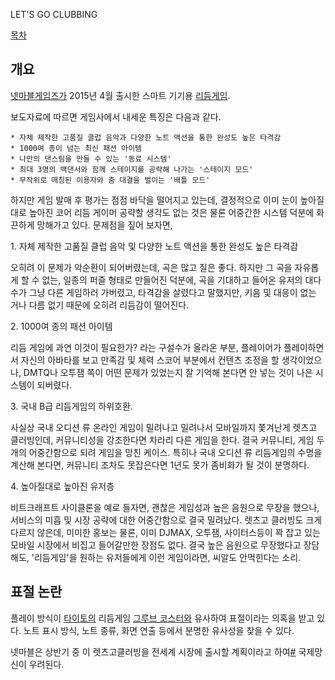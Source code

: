 LET'S GO CLUBBING

[[목차]]
== 개요 ==
[[넷마블]]게임즈가 2015년 4월 출시한 스마트 기기용 [[리듬게임]].

보도자료에 따르면 게임사에서 내세운 특징은 다음과 같다.
 * 자체 제작한 고품질 클럽 음악과 다양한 노트 액션을 통한 완성도 높은 타격감
 * 1000여 종이 넘는 최신 패션 아이템
 * 나만의 댄스팀을 만들 수 있는 '동료 시스템'
 * 최대 3명의 백댄서와 함께 스테이지를 공략해 나가는 '스테이지 모드'
 * 무작위로 매칭된 이용자와 춤 대결을 벌이는 '배틀 모드'

하지만 게임 발매 후 평가는 점점 바닥을 떨어지고 있는데, 결정적으로 이미 눈이 높아질 대로 높아진 코어 리듬 게이머 공략할 생각도 없는 것은 물론 어중간한 시스템 덕분에 화끈하게 망해가고 있다. 문제점을 짚어 보자면,

1. 자체 제작한 고품질 클럽 음악 및 다양한 노트 액션을 통한 완성도 높은 타격감

오히려 이 문제가 악순환이 되어버렸는데, 곡은 많고 질은 좋다. 하지만 그 곡을 자유롭게 할 수 없는, 일종의 퍼즐 형태로 만들어진 덕분에, 곡을 기대하고 들어온 유저의 대다수가 그냥 다른 게임하러 가버렸고, 타격감을 살렸다고 말했지만, 키음 및 대응이 없는 거나 다름 없기 때문에 오히려 리듬감이 떨어진다.

2. 1000여 종의 패션 아이템

리듬 게임에 과연 이것이 필요한가? 라는 구설수가 올라온 부분, 플레이어가 플레이하면서 자신의 아바타를 보고 만족감 및 체력 스코어 부분에서 컨텐츠 조정을 할 생각이었으나, DMTQ나 오투잼 쪽이 어떤 문제가 있었는지 잘 기억해 본다면 안 넣는 것이 나은 시스템이 되버렸다.

3. 국내 B급 리듬게임의 하위호환.

사실상 국내 오디션 류 온라인 게임이 밀려나고 밀려나서 모바일까지 쫓겨난게 렛츠고 클러빙인데, 커뮤니티성을 강조한다면 차라리 다른 게임을 한다. 결국 커뮤니티, 게임 두 개의 어중간함으로 되려 게임을 망친 케이스. 특히나 국내 오디션 류 리듬게임의 수명을 계산해 본다면, 커뮤니티 조차도 못잡은다면 1년도 못가 좀비화가 될 것이 분명하다.

4. 높아질대로 높아진 유저층

비트크래프트 사이클론을 예로 들자면, 괜찮은 게임성과 높은 음원으로 무장을 했으나, 서비스의 미흡 및 시장 공략에 대한 어중간함으로 결국 밀려났다. 렛츠고 클러빙도 크게 다르지 않은데, 미미한 홍보는 물론, 이미 DJMAX, 오투잼, 사이터스등이 꽉 잡고 있는 모바일 시장에서 비집고 들어갈만한 장점도 없다. 결국 높은 음원으로 무장했다고 장담해도, '리듬게임'을 원하는 유저들에게 이런 게임이라면, 씨알도 안먹힌다는 소리. 
== 표절 논란 ==
{{{#!html
<iframe width="560" height="315" src="https://www.youtube.com/embed/dc5qRjZ-eRM" frameborder="0" allowfullscreen></iframe>
}}}

{{{#!html
<iframe width="420" height="315" src="https://www.youtube.com/embed/PeoPrc7XC4w" frameborder="0" allowfullscreen></iframe>
}}}

플레이 방식이 [[타이토]]의 리듬게임 [[그루브 코스터]]와 유사하여 표절이라는 의혹을 받고 있다. 노트 표시 방식, 노트 종류, 화면 연출 등에서 분명한 유사성을 찾을 수 있다.

넷마블은 상반기 중 이 렛츠고클러빙을 전세계 시장에 출시할 계획이라고 하여[http://news.naver.com/main/read.nhn?mode=LSD&mid=sec&sid1=105&oid=023&aid=0002954126 #] 국제망신이 우려된다.
